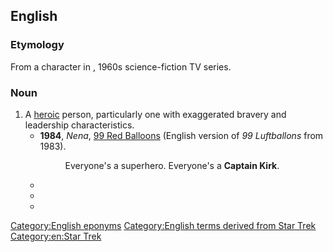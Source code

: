 ==English==

===Etymology===
From a character in ''{{w|Star Trek}}'', 1960s science-fiction TV series.

===Noun===
{{en-noun|head=[[captain|Captain]] [[Kirk]]}}

# A [[heroic]] person, particularly one with exaggerated bravery and leadership characteristics.
#* '''1984''', ''Nena'', [[w:99 Luftballons|99 Red Balloons]] (English version of ''99 Luftballons'' from 1983).
#*: Everyone's a superhero. Everyone's a '''Captain Kirk'''.
#* {{quote-text|en|year=1999|author=Peter D. Hershock|title=Reinventing the Wheel: A Buddhist Response to the Information Age|page=90|passage=There may be times when he is undone by his genius and it is the emotion-rich perspective of a '''Captain Kirk''' that finally saves the day, but this is the "mystery of being human."}}
#* {{quote-text|en|year=2003|author=Dan A. Kimball|title=The Emerging Church: Vintage Christianity for New Generations|passage=Whatever the crisis may be, '''Captain Kirk''' is always at the helm making the decisions.}}
#* {{quote-text|en|year=2004|author=Liam Bracken|title=Exit Only|page=58|passage=Flight engineer is not exactly a '''Captain Kirk''' position, either. But so what?}}

[[Category:English eponyms]]
[[Category:English terms derived from Star Trek]]
[[Category:en:Star Trek]]
{{C|en|Fictional characters}}